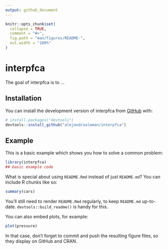 ```yaml
---
output: github_document
---
```


<!-- README.md is generated from README.Rmd. Please edit that file -->

```r
knitr::opts_chunk$set(
  collapse = TRUE,
  comment = "#>",
  fig.path = "man/figures/README-",
  out.width = "100%"
)
```

# interpfca

<!-- badges: start -->
<!-- badges: end -->

The goal of interpfca is to ...

## Installation

You can install the development version of interpfca from [GitHub](https://github.com/) with:

``` r
# install.packages("devtools")
devtools::install_github("alejandroaleman/interpfca")
```

## Example

This is a basic example which shows you how to solve a common problem:

```r
library(interpfca)
## basic example code
```

What is special about using `README.Rmd` instead of just `README.md`? You can include R chunks like so:

```r
summary(cars)
```

You'll still need to render `README.Rmd` regularly, to keep `README.md` up-to-date. `devtools::build_readme()` is handy for this.

You can also embed plots, for example:

```r
plot(pressure)
```

In that case, don't forget to commit and push the resulting figure files, so they display on GitHub and CRAN.
